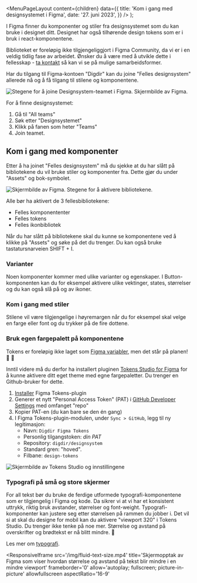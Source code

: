 
<Meta
  title='Kom i gang med designsystemet i Figma'
  description='Beskrivelse'
/>

  <MenuPageLayout
    content={children}
    data={{
      title: 'Kom i gang med designsystemet i Figma',
      date: '27. juni 2023',
    }}
  />
);

I Figma finner du komponenter og stiler fra designsystemet som du kan bruke i designet ditt. Designet har også tilhørende design tokens som er i bruk i react-komponentene.

Biblioteket er foreløpig ikke tilgjengeliggjort i Figma Community, da vi er i en veldig tidlig fase av arbeidet. Ønsker du å være med å utvikle dette i fellesskap - [ta kontakt](mailto:designsystem@digdir.no) så kan vi se på mulige samarbeidsformer.

Har du tilgang til Figma-kontoen "Digdir" kan du joine "Felles designsystem" allerede nå og å få tilgang til stilene og komponentene.

![Stegene for å joine Designsystem-teamet i Figma. Skjermbilde av Figma.](/img/join-team.png)

For å finne designsystemet:

1. Gå til "All teams"
2. Søk etter "Designsystemet"
3. Klikk på fanen som heter "Teams"
4. Join teamet.

## Kom i gang med komponenter

Etter å ha joinet "Felles designsystem" må du sjekke at du har slått på bibliotekene du vil bruke stiler og komponenter fra. Dette gjør du under "Assets" og bok-symbolet.

![Skjermbilde av Figma. Stegene for å aktivere bibliotekene.](/img/activate-library.png)

Alle bør ha aktivert de 3 fellesbibliotekene:

- Felles komponententer
- Felles tokens
- Felles ikonbibliotek

Når du har slått på bibliotekene skal du kunne se komponentene ved å klikke på "Assets" og søke på det du trenger. Du kan også bruke tastatursnarveien SHIFT + I.

### Varianter

Noen komponenter kommer med ulike varianter og egenskaper. I Button-komponenten kan du for eksempel aktivere ulike vektinger, states, størrelser og du kan også slå på og av ikoner.

### Kom i gang med stiler

Stilene vil være tilgjengelige i høyremargen når du for eksempel skal velge en farge eller font og du trykker på de fire dottene.

### Bruk egen fargepalett på komponentene

Tokens er foreløpig ikke laget som [Figma variabler](https://docs.tokens.studio/variables/creating-variables), men det står på planen! 🙌 🤩

Inntil videre må du derfor ha installert pluginen [Tokens Studio for Figma](https://docs.tokens.studio/) for å kunne aktivere ditt eget theme med egne fargepaletter. Du trenger en Github-bruker for dette.

1. [Installer](<https://www.figma.com/community/plugin/843461159747178978/Tokens-Studio-for-Figma-(Figma-Tokens)>) Figma Tokens-plugin
1. Generer et nytt "Personal Access Token" (PAT) i [GitHub Developer Settings](https://github.com/settings/tokens) med omfanget "repo"
1. Kopier PAT-en (du kan bare se den én gang)
1. I Figma Tokens-plugin-modulen, under `Sync > GitHub`, legg til ny legitimasjon:
   - Navn: `Digdir Figma Tokens`
   - Personlig tilgangstoken: _din PAT_
   - Repository: `digdir/designsystem`
   - Standard gren: "hoved".
   - Filbane: `design-tokens`

![Skjermbilde av Tokens Studio og innstillingene](/img/connect-tokens-studio-to-git.png)

### Typografi på små og store skjermer

For all tekst bør du bruke de ferdige utformede typografi-komponentene som er tilgjengelig i Figma og kode. Da sikrer vi at vi har et konsistent uttrykk, riktig bruk avstander, størrelser og font-weight. Typografi-komponenter kan justere seg etter størrelsen på rammen du jobber i. Det vil si at skal du designe for mobil kan du aktivere "viewport 320" i Tokens Studio. Du trenger ikke tenke på noe mer. Størrelse og avstand på overskrifter og brødtekst er nå blitt mindre. 🙌

Les mer om [typografi](/grunnleggende/designelementer/typografi).

<ResponsiveIframe
  src='/img/fluid-text-size.mp4'
  title='Skjermopptak av Figma som viser hvordan størrelse og avstand på tekst blir mindre i en mindre viewport'
  frameborder='0'
  allow='autoplay; fullscreen; picture-in-picture'
  allowfullscreen
  aspectRatio='16-9'
></ResponsiveIframe>
